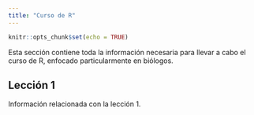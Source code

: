 ```yaml
---
title: "Curso de R"
---
```


```r
knitr::opts_chunk$set(echo = TRUE)
```

Esta sección contiene toda la información necesaria para llevar a cabo el curso de R, enfocado particularmente en biólogos.

## Lección 1
Información relacionada con la lección 1.